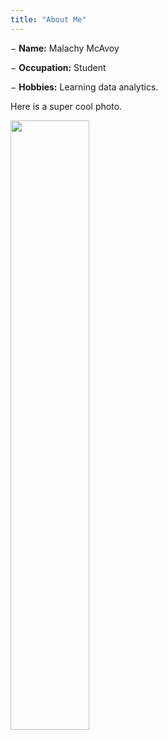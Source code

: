 ```yaml
---
title: "About Me"
---
```


− __Name:__ Malachy McAvoy

− __Occupation:__ Student

− __Hobbies:__ Learning data analytics.

Here is a super cool photo.

![](AboutMePhoto.jpg){
width=50%}